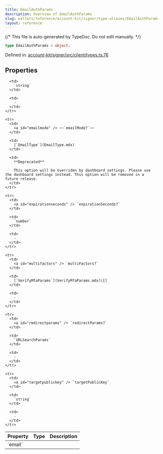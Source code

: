 ```yaml
---
title: EmailAuthParams
description: Overview of EmailAuthParams
slug: wallets/reference/account-kit/signer/type-aliases/EmailAuthParams
layout: reference
---
```


{/* This file is auto-generated by TypeDoc. Do not edit manually. */}

```ts
type EmailAuthParams = object;
```

Defined in: [account-kit/signer/src/client/types.ts:76](https://github.com/alchemyplatform/aa-sdk/blob/ad165355d980f9a16dd388088895bfc851df8656/account-kit/signer/src/client/types.ts#L76)

## Properties

<table>
  <thead>
    <tr>
      <th align="left">Property</th>
      <th align="left">Type</th>
      <th align="left">Description</th>
    </tr>
  </thead>

  <tbody>
    <tr>
      <td>
        <a id="email" /> `email`
      </td>

      <td>
        `string`
      </td>

      <td>
        ‐
      </td>
    </tr>

    <tr>
      <td>
        <a id="emailmode" /> ~~`emailMode?`~~
      </td>

      <td>
        [`EmailType`](EmailType.mdx)
      </td>

      <td>
        **Deprecated**

        This option will be overriden by dashboard settings. Please use the dashboard settings instead. This option will be removed in a future release.
      </td>
    </tr>

    <tr>
      <td>
        <a id="expirationseconds" /> `expirationSeconds?`
      </td>

      <td>
        `number`
      </td>

      <td>
        ‐
      </td>
    </tr>

    <tr>
      <td>
        <a id="multifactors" /> `multiFactors?`
      </td>

      <td>
        [`VerifyMfaParams`](VerifyMfaParams.mdx)\[]
      </td>

      <td>
        ‐
      </td>
    </tr>

    <tr>
      <td>
        <a id="redirectparams" /> `redirectParams?`
      </td>

      <td>
        `URLSearchParams`
      </td>

      <td>
        ‐
      </td>
    </tr>

    <tr>
      <td>
        <a id="targetpublickey" /> `targetPublicKey`
      </td>

      <td>
        `string`
      </td>

      <td>
        ‐
      </td>
    </tr>

  </tbody>
</table>
